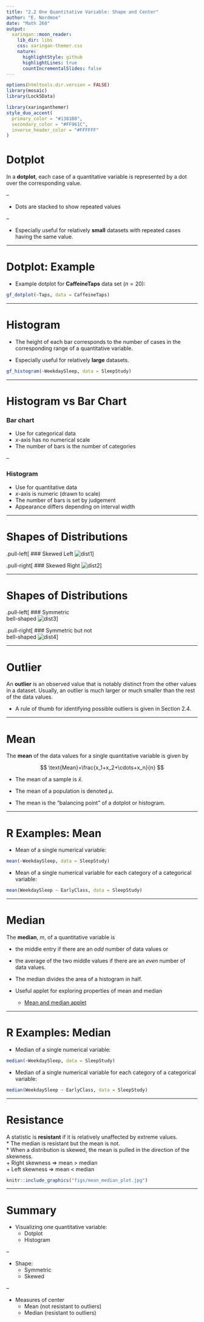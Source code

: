 ```yaml
---
title: "2.2 One Quantitative Variable: Shape and Center"
author: "E. Nordmoe"
date: "Math 260"
output:
  xaringan::moon_reader:
    lib_dir: libs
    css: xaringan-themer.css
    nature:
      highlightStyle: github
      highlightLines: true
      countIncrementalSlides: false
---
```



```r
options(htmltools.dir.version = FALSE)
library(mosaic)
library(Lock5Data)
```


```r
library(xaringanthemer)
style_duo_accent(
  primary_color = "#1381B0",
  secondary_color = "#FF961C",
  inverse_header_color = "#FFFFFF"
)
```



# Dotplot

In a **dotplot**, each case of a quantitative variable is represented by a dot over the corresponding value.  

--

* Dots are stacked to show repeated values  

--

* Especially useful for relatively **small** datasets with repeated cases having the same value.  

---

# Dotplot: Example

* Example dotplot for **CaffeineTaps** data set $(n=20)$:   

```r
gf_dotplot(~Taps, data = CaffeineTaps)
```

---

# Histogram

* The height of each bar corresponds to the number of cases in the corresponding range of a quantitative variable.

* Especially useful for relatively **large** datasets.  


```r
gf_histogram(~WeekdaySleep, data = SleepStudy)
```

---

# Histogram vs Bar Chart

### Bar chart

* Use for categorical data
* $x$-axis has no numerical scale
* The number of bars is the number of categories

--

### Histogram

* Use for quantitative data
* $x$-axis is numeric (drawn to scale)
* The number of bars is set by judgement
* Appearance differs depending on interval width

---

# Shapes of Distributions

.pull-left[
### Skewed Left
![dist1](figs/shapes2.png)
]

.pull-right[
### Skewed Right
![dist2](figs/shapes1.png)
]

---



# Shapes of Distributions

.pull-left[
### Symmetric <br>bell-shaped
![dist3](figs/shapes3.png)
]

.pull-right[
### Symmetric but not <br> bell-shaped
![dist4](figs/shapes4.png)
]

---

# Outlier

An **outlier** is an observed value that is notably distinct from the other values in a dataset. Usually, an outlier is much larger or much smaller than the rest of the data values.  

* A rule of thumb for identifying possible outliers is given in Section 2.4.  

---


# Mean

The **mean** of the data values for a single quantitative variable is given by  

$$
\text{Mean}=\frac{x_1+x_2+\cdots+x_n}{n}
$$

* The mean of a sample is $\bar x$.  

* The mean of a population is denoted $\mu$.  

* The mean is the "balancing point" of a dotplot or histogram.   


---

# R Examples: Mean

* Mean of a single numerical variable:  

```r
mean(~WeekdaySleep, data = SleepStudy)
```

* Mean of a single numerical variable for each category of a categorical variable:  

```r
mean(WeekdaySleep ~ EarlyClass, data = SleepStudy)
```

---

# Median

The **median**, $m$, of a quantitative variable is  

* the middle entry if there are an *odd* number of data values or  

* the average of the two middle values if there are an *even* number of data values.  

* The median divides the area of a histogram in half.  

* Useful applet for exploring properties of mean and median
   - [Mean and median applet](http://digitalfirst.bfwpub.com/stats_applet/stats_applet_6_meanmed.html)

---

# R Examples: Median

* Median of a single numerical variable:  

```r
median(~WeekdaySleep, data = SleepStudy)
```

* Median of a single numerical variable for each category of a categorical variable:  

```r
median(WeekdaySleep ~ EarlyClass, data = SleepStudy)
```


---

# Resistance

A statistic is **resistant** if it is relatively unaffected by extreme values.  
* The median is resistant but the mean is not.  
* When a distribution is skewed, the mean is pulled in the direction of the skewness.  
    + Right skewness $\Rightarrow$ mean > median  
    + Left skewness  $\Rightarrow$ mean < median  
```r
knitr::include_graphics("figs/mean_median_plot.jpg")
```

---

# Summary

* Visualizing one quantitative variable:  
    + Dotplot  
    + Histogram  
    
--
    
* Shape:  
    + Symmetric  
    + Skewed  
    
--
    
* Measures of center  
    + Mean (not resistant to outliers)  
    + Median (resistant to outliers)  





